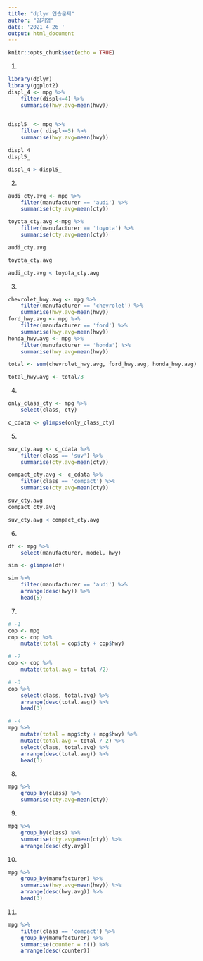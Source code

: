 ```yaml
---
title: "dplyr 연습문제"
author: "김기영"
date: '2021 4 26 '
output: html_document
---
```


```r
knitr::opts_chunk$set(echo = TRUE)
```

1.
```r
library(dplyr)
library(ggplot2)
displ_4 <- mpg %>%
    filter(displ<=4) %>%
    summarise(hwy.avg=mean(hwy))
    

displ5_ <- mpg %>%
    filter( displ>=5) %>%
    summarise(hwy.avg=mean(hwy))

displ_4 
displ5_

displ_4 > displ5_
```

2.
```r
audi_cty.avg <- mpg %>%
    filter(manufacturer == 'audi') %>%
    summarise(cty.avg=mean(cty))

toyota_cty.avg <-mpg %>%
    filter(manufacturer == 'toyota') %>%
    summarise(cty.avg=mean(cty))

audi_cty.avg

toyota_cty.avg

audi_cty.avg < toyota_cty.avg

```

3. 
```r
chevrolet_hwy.avg <- mpg %>%
    filter(manufacturer == 'chevrolet') %>%
    summarise(hwy.avg=mean(hwy))
ford_hwy.avg <- mpg %>%
    filter(manufacturer == 'ford') %>%
    summarise(hwy.avg=mean(hwy))
honda_hwy.avg <- mpg %>%
    filter(manufacturer == 'honda') %>%
    summarise(hwy.avg=mean(hwy))

total <- sum(chevrolet_hwy.avg, ford_hwy.avg, honda_hwy.avg) 

total_hwy.avg <- total/3
```

4.
```r
only_class_cty <- mpg %>%
    select(class, cty)

c_cdata <- glimpse(only_class_cty)
```

5.
```r
suv_cty.avg <- c_cdata %>%
    filter(class == 'suv') %>%
    summarise(cty.avg=mean(cty))

compact_cty.avg <- c_cdata %>%
    filter(class == 'compact') %>%
    summarise(cty.avg=mean(cty))

suv_cty.avg
compact_cty.avg

suv_cty.avg < compact_cty.avg
```

6.
```r
df <- mpg %>% 
    select(manufacturer, model, hwy)

sim <- glimpse(df)

sim %>% 
    filter(manufacturer == 'audi') %>%
    arrange(desc(hwy)) %>%
    head(5)
```

7.
```r
# -1
cop <- mpg
cop <- cop %>%
    mutate(total = cop$cty + cop$hwy)

# -2
cop <- cop %>%
    mutate(total.avg = total /2)

# -3
cop %>%
    select(class, total.avg) %>%
    arrange(desc(total.avg)) %>%
    head(3)

# -4 
mpg %>%
    mutate(total = mpg$cty + mpg$hwy) %>%
    mutate(total.avg = total / 2) %>%
    select(class, total.avg) %>%
    arrange(desc(total.avg)) %>%
    head(3)
```

8.
```r
mpg %>%
    group_by(class) %>%
    summarise(cty.avg=mean(cty))
```

9.
```r
mpg %>%
    group_by(class) %>%
    summarise(cty.avg=mean(cty)) %>%
    arrange(desc(cty.avg))
```

10.
```r
mpg %>%
    group_by(manufacturer) %>%
    summarise(hwy.avg=mean(hwy)) %>%
    arrange(desc(hwy.avg)) %>%
    head(3)
```

11.
```r
mpg %>%
    filter(class == 'compact') %>% 
    group_by(manufacturer) %>%
    summarise(counter = n()) %>%
    arrange(desc(counter))
```

